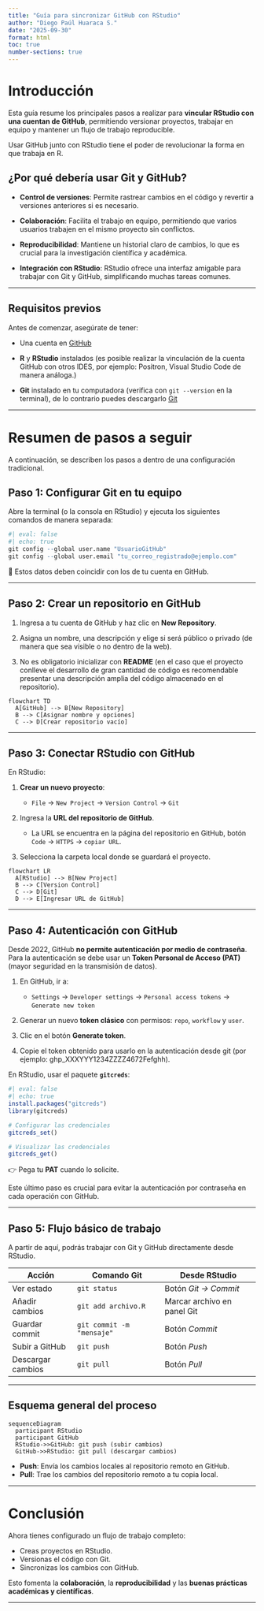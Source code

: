 ```yaml
---
title: "Guía para sincronizar GitHub con RStudio"
author: "Diego Paúl Huaraca S."
date: "2025-09-30"
format: html
toc: true
number-sections: true
---
```


# Introducción

Esta guía resume los principales pasos a realizar para **vincular RStudio con una cuentan de GitHub**, permitiendo versionar proyectos, trabajar en equipo y mantener un flujo de trabajo reproducible.

Usar GitHub junto con RStudio tiene el poder de revolucionar la forma en que trabaja en R.

## ¿Por qué debería usar Git y GitHub?

-   **Control de versiones**: Permite rastrear cambios en el código y revertir a versiones anteriores si es necesario.\

-   **Colaboración**: Facilita el trabajo en equipo, permitiendo que varios usuarios trabajen en el mismo proyecto sin conflictos.\

-   **Reproducibilidad**: Mantiene un historial claro de cambios, lo que es crucial para la investigación científica y académica.

-   **Integración con RStudio**: RStudio ofrece una interfaz amigable para trabajar con Git y GitHub, simplificando muchas tareas comunes.

------------------------------------------------------------------------

## Requisitos previos

Antes de comenzar, asegúrate de tener:

-   Una cuenta en [GitHub](https://github.com)\

-   **R** y **RStudio** instalados (es posible realizar la vinculación de la cuenta GitHub con otros IDES, por ejemplo: Positron, Visual Studio Code de manera análoga.)\

-   **Git** instalado en tu computadora (verifica con `git --version` en la terminal), de lo contrario puedes descargarlo [Git](https://git-scm.com/downloads)\

------------------------------------------------------------------------

# Resumen de pasos a seguir

A continuación, se describen los pasos a dentro de una configuración tradicional.

## Paso 1: Configurar Git en tu equipo

Abre la terminal (o la consola en RStudio) y ejecuta los siguientes comandos de manera separada:

```r
#| eval: false
#| echo: true
git config --global user.name "UsuarioGitHub"
git config --global user.email "tu_correo_registrado@ejemplo.com"
```

📌 Estos datos deben coincidir con los de tu cuenta en GitHub.

------------------------------------------------------------------------

## Paso 2: Crear un repositorio en GitHub

1.  Ingresa a tu cuenta de GitHub y haz clic en **New Repository**.\

2.  Asigna un nombre, una descripción y elige si será público o privado (de manera que sea visible o no dentro de la web).\

3.  No es obligatorio inicializar con **README** (en el caso que el proyecto conlleve el desarrollo de gran cantidad de código es recomendable presentar una descripción amplia del código almacenado en el repositorio).

```mermaid
flowchart TD
  A[GitHub] --> B[New Repository]
  B --> C[Asignar nombre y opciones]
  C --> D[Crear repositorio vacío]
```

------------------------------------------------------------------------

## Paso 3: Conectar RStudio con GitHub

En RStudio:

1.  **Crear un nuevo proyecto**:
    -   `File` → `New Project` → `Version Control` → `Git`\
    
2.  Ingresa la **URL del repositorio de GitHub**.\

    -   La URL se encuentra en la página del repositorio en GitHub, botón `Code` → `HTTPS` → `copiar URL`.\
    
3.  Selecciona la carpeta local donde se guardará el proyecto.

```mermaid
flowchart LR
  A[RStudio] --> B[New Project]
  B --> C[Version Control]
  C --> D[Git]
  D --> E[Ingresar URL de GitHub]
```

------------------------------------------------------------------------

## Paso 4: Autenticación con GitHub

Desde 2022, GitHub **no permite autenticación por medio de contraseña**. Para la autenticación se debe usar un **Token Personal de Acceso (PAT)** (mayor seguridad en la transmisión de datos).

1.  En GitHub, ir a:
    -   `Settings` → `Developer settings` → `Personal access tokens` → `Generate new token` \
    
2.  Generar un nuevo **token clásico** con permisos: `repo`, `workflow` y `user`.\

3.  Clic en el botón **Generate token**.

4.  Copie el token obtenido para usarlo en la autenticación desde git (por ejemplo: ghp_XXXYYY1234ZZZZ4672Fefghh).

En RStudio, usar el paquete **`gitcreds`**:

```r
#| eval: false
#| echo: true
install.packages("gitcreds")
library(gitcreds)

# Configurar las credenciales
gitcreds_set()

# Visualizar las credenciales
gitcreds_get()
```

👉 Pega tu **PAT** cuando lo solicite.

Este último paso es crucial para evitar la autenticación por contraseña en cada operación con GitHub.

------------------------------------------------------------------------

## Paso 5: Flujo básico de trabajo

A partir de aquí, podrás trabajar con Git y GitHub directamente desde RStudio.

| Acción            | Comando Git               | Desde RStudio               |
|-------------------|--------------------------|----------------------------|
| Ver estado        | `git status`              | Botón *Git → Commit*        |
| Añadir cambios    | `git add archivo.R`       | Marcar archivo en panel Git |
| Guardar commit    | `git commit -m "mensaje"` | Botón *Commit*              |
| Subir a GitHub    | `git push`                | Botón *Push*                |
| Descargar cambios | `git pull`                | Botón *Pull*                |

------------------------------------------------------------------------

## Esquema general del proceso

```mermaid

sequenceDiagram
  participant RStudio
  participant GitHub
  RStudio->>GitHub: git push (subir cambios)
  GitHub->>RStudio: git pull (descargar cambios)
```

- **Push**: Envía los cambios locales al repositorio remoto en GitHub.\
- **Pull**: Trae los cambios del repositorio remoto a tu copia local.

------------------------------------------------------------------------

# Conclusión

Ahora tienes configurado un flujo de trabajo completo:

-   Creas proyectos en RStudio.\
-   Versionas el código con Git.\
-   Sincronizas los cambios con GitHub.

Esto fomenta la **colaboración**, la **reproducibilidad** y las **buenas prácticas académicas y científicas**.

------------------------------------------------------------------------
